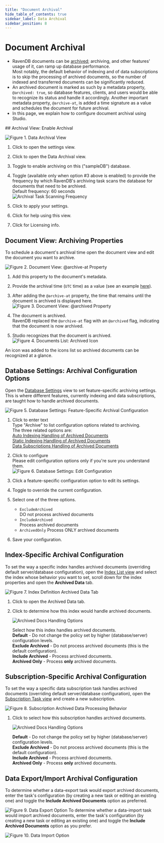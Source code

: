 ```yaml
---
title: "Document Archival"
hide_table_of_contents: true
sidebar_label: Data Archival
sidebar_position: 8
---
```



# Document Archival
<Admonition type="note" title="Note">

* RavenDB documents can be [archived](../../../server/extensions/archival.mdx); 
  archiving, and other features' usage of it, can ramp up database performance.  
  Most notably, the default behavior of indexing and of data subscriptions is 
  to skip the processing of archived documents, so the number of indexed and 
  transferred documents can be significantly reduced.  
* An archived document is marked as such by a metadata property, `@archived: true`, 
  so database features, clients, and users would be able to recognize its 
  status and handle it accordingly. Another important metadata property, 
  `@archive-at`, is added a time signature as a value and schedules the 
  document for future archival.  
* In this page, we explain how to configure document archival using Studio.  

</Admonition>
## Archival View: Enable Archival

![Figure 1. Data Archival View](./assets/data-archival-01.png)

1. Click to open the settings view.  

2. Click to open the Data Archival view.  

3. Toggle to enable archiving on this ("sampleDB") database.  

4. Toggle (available only when option #3 above is enabled) to provide the frequency 
   by which RavenDB's archiving task scans the database for documents that need to 
   be archived.  
   Default frequency: 60 seconds  
   ![Archival Task Scanning Frequency](./assets/data-archival-02.png)

5. Click to apply your settings.  

6. Click for help using this view.  

7. Click for Licensing info.  



## Document View: Archiving Properties

To schedule a document's archival time open the document view and edit the 
document you want to archive.  

![Figure 2. Document View: @archive-at Property](./assets/data-archival_archive-at-property.png)

1. Add this property to the document's metadata.  
2. Provide the archival time (`UTC` time) as a value (see an example [here](../../../server/extensions/archival.mdx#scheduling-document-archival)).  
3. After adding the `@archive-at` property, the time that remains until the document is archived is displayed here.  
![Figure 3. Document View: @archived Property](./assets/data-archival_archived-property.png)

1. The document is archived.  
   RavenDB replaced the `@archive-at` flag with an `@archived` flag, 
   indicating that the document is now archived.  

2. Studio recognizes that the document is archived.  
![Figure 4. Documents List: Archived Icon](./assets/data-archival_documents-list-archived-icon.png)

An icon was added to the icons list so archived documents can be recognized at a glance.  



## Database Settings: Archival Configuration Options

Open the [Database Settings](../../../studio/database/settings/database-settings.mdx) 
view to set feature-specific archiving settings.  
This is where different features, currently indexing and data subscriptions, 
are taught how to handle archived documents.  

![Figure 5. Database Settings: Feature-Specific Archival Configuration](./assets/data-archival_database-settings-01.png)

1. Click to enter text  
   Type "Archive" to list configuration options related to archiving.  
   The three related options are:  
   [Auto Indexing Handling of Archived Documents](../../../server/extensions/archival.mdx#section)  
   [Static Indexing Handling of Archived Documents](../../../server/extensions/archival.mdx#section-1)  
   [Data Subscriptions Handling of Archived Documents](../../../server/extensions/archival.mdx#section-2)  

2. Click to configure  
   <Admonition type="note" title="Note">
   Please edit configuration options only if you're sure you understand them.  
   </Admonition>
![Figure 6. Database Settings: Edit Configuration](./assets/data-archival_database-settings-02.png)

1. Click a feature-specific configuration option to edit its settings.  
2. Toggle to override the current configuration.  
3. Select one of the three options.  
    * `ExcludeArchived`  
      DO not process archived documents  
    * `IncludeArchived`  
      Process archived documents  
    * `ArchivedOnly`
      Process ONLY archived documents  
4. Save your configuration.



## Index-Specific Archival Configuration

To set the way a specific index handles archived documents (overriding default 
server/database configuration), open the [Index List view](../../../studio/database/indexes/indexes-list-view.mdx) 
and select the index whose behavior you want to set, scroll down for the index 
properties and open the **Archived Data** tab.  

![Figure 7. Index Definition Archived Data Tab](./assets/data-archival_index-definition-archived-data.png)

1. Click to open the Archived Data tab.  
2. Click to determine how this index would handle archived documents.  
   
      ![Archived Docs Handling Options](./assets/data-archival_archived-docs-handling-options.png)

      Select how this index handles archived documents.  
      **Default** - Do not change the policy set by higher (database/server) configuration levels.  
      **Exclude Archived** - Do not process archived documents (this is the default configuration).  
      **Include Archived** - Process archived documents.  
      **Archived Only** - Process **only** archived documents.  



## Subscription-Specific Archival Configuration

To set the way a specific data subscription task handles archived documents (overriding default 
server/database configuration), open the [Subscription Task view](../../../studio/database/indexes/indexes-list-view.mdx) 
and create a new subscription.  

![Figure 8. Subscription Archived Data Processing Behavior](./assets/data-archival_data-subscription-definition-archived-data.png)

1. Click to select how this subscription handles archived documents.  
   
      ![Archived Docs Handling Options](./assets/data-archival_archived-docs-handling-options.png)

      **Default** - Do not change the policy set by higher (database/server) configuration levels.  
      **Exclude Archived** - Do not process archived documents (this is the default configuration).  
      **Include Archived** - Process archived documents.  
      **Archived Only** - Process **only** archived documents.  



## Data Export/Import Archival Configuration

To determine whether a data-export task would export archived documents, 
enter the task's configuration (by creating a new task or editing an existing 
one) and toggle the **Include Archived Documents** option as preferred.  

![Figure 9. Data Export Option](./assets/data-archival_export-task-option.png)
To determine whether a data-import task would import archived documents, 
enter the task's configuration (by creating a new task or editing an existing 
one) and toggle the **Include Archived Documents** option as you prefer.  

![Figure 10. Data Import Option](./assets/data-archival_import-task-option.png)




